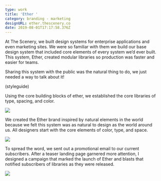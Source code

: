 ```yaml
---
type: work
title: 'Ether '
category: branding - marketing
designURL: ether.thescenery.co
date: 2019-08-01T17:17:58.376Z
---
```

At The Scenery, we built design systems for enterprise applications and even marketing sites. We were so familiar with them we build our base design system that included core elements of every system we’d ever built. This system, Ether, created modular libraries so production was faster and easier for teams.

Sharing this system with the public was the natural thing to do, we just needed a way to talk about it!

(styleguide)

Using the core building blocks of ether, we established the core libraries of type, spacing, and color.

![](/assets/ether-1.png)

We created the Ether brand inspired by natural elements in the world because we felt this system was as natural to design as the world around us. All designers start with the core elements of color, type, and space.

![](/assets/ether-2.png)

To spread the word, we sent out a promotional email to our current subscribers. After a teaser landing page garnered more attention, I designed a campaign that marked the launch of Ether and blasts that notified subscribers of libraries as they were released.

![](/assets/ether-3.png)
